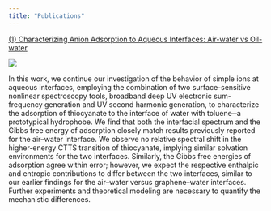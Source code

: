 ```yaml
---
title: "Publications"
---
```

[(1) Characterizing Anion Adsorption to Aqueous Interfaces: Air-water vs Oil-water](https://pubs.acs.org/doi/10.1021/acs.jpclett.1c03816)

![](Characterizing_Anion_cover.png)

 In this work, we continue our investigation of the behavior of simple ions at aqueous interfaces, employing the combination of two surface-sensitive nonlinear spectroscopy tools, broadband deep UV electronic sum-frequency generation and UV second harmonic generation, to characterize the adsorption of thiocyanate to the interface of water with toluene─a prototypical hydrophobe. We find that both the interfacial spectrum and the Gibbs free energy of adsorption closely match results previously reported for the air–water interface. We observe no relative spectral shift in the higher-energy CTTS transition of thiocyanate, implying similar solvation environments for the two interfaces. Similarly, the Gibbs free energies of adsorption agree within error; however, we expect the respective enthalpic and entropic contributions to differ between the two interfaces, similar to our earlier findings for the air–water versus graphene–water interfaces. Further experiments and theoretical modeling are necessary to quantify the mechanistic differences.